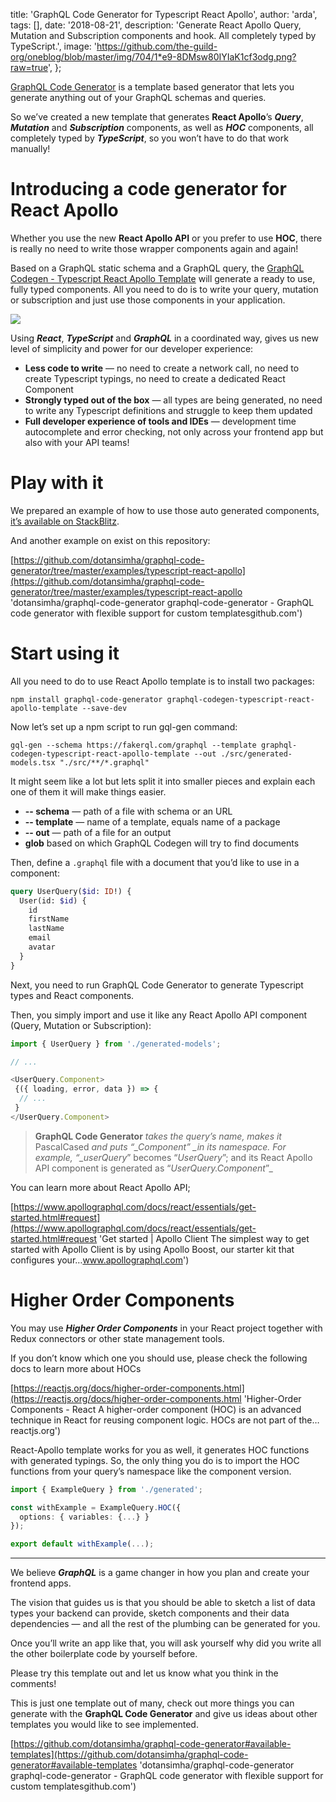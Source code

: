 
  title: 'GraphQL Code Generator for Typescript React Apollo',
  author: 'arda',
  tags: [],
  date: '2018-08-21',
  description:
    'Generate React Apollo Query, Mutation and Subscription components and hook. All completely typed by TypeScript.',
  image:
    'https://github.com/the-guild-org/oneblog/blob/master/img/704/1*e9-8DMsw80IYIaK1cf3odg.png?raw=true',
};


[GraphQL Code Generator](https://github.com/dotansimha/graphql-code-generator/) is a template based generator that lets you generate anything out of your GraphQL schemas and queries.

So we’ve created a new template that generates **React Apollo**’s **_Query_**, **_Mutation_** and **_Subscription_** components, as well as **_HOC_** components, all completely typed by **_TypeScript_**, so you won’t have to do that work manually!

# Introducing a code generator for React Apollo

Whether you use the new **React Apollo API** or you prefer to use **HOC**, there is really no need to write those wrapper components again and again!

Based on a GraphQL static schema and a GraphQL query, the [GraphQL Codegen - Typescript React Apollo Template](https://github.com/dotansimha/graphql-code-generator/tree/master/packages/templates/typescript-react-apollo) will generate a ready to use, fully typed components. All you need to do is to write your query, mutation or subscription and just use those components in your application.

![](https://github.com/the-guild-org/oneblog/blob/master/img/704/0*tEGsG1VbNTHCBfAo?raw=true)

Using **_React_**, **_TypeScript_** and **_GraphQL_** in a coordinated way, gives us new level of simplicity and power for our developer experience:

- **Less code to write** — no need to create a network call, no need to create Typescript typings, no need to create a dedicated React Component
- **Strongly typed out of the box** — all types are being generated, no need to write any Typescript definitions and struggle to keep them updated
- **Full developer experience of tools and IDEs** — development time autocomplete and error checking, not only across your frontend app but also with your API teams!

# Play with it

We prepared an example of how to use those auto generated components, [it’s available on StackBlitz](https://stackblitz.com/edit/react-apollo-code-generator-example).

<StackBlitz
  stackBlitzId="react-apollo-code-generator-example"
  file="List.tsx"
/>

And another example on exist on this repository:

[https://github.com/dotansimha/graphql-code-generator/tree/master/examples/typescript-react-apollo](https://github.com/dotansimha/graphql-code-generator/tree/master/examples/typescript-react-apollo 'dotansimha/graphql-code-generator
graphql-code-generator - GraphQL code generator with flexible support for custom templatesgithub.com')

# Start using it

All you need to do to use React Apollo template is to install two packages:

```
npm install graphql-code-generator graphql-codegen-typescript-react-apollo-template --save-dev
```

Now let’s set up a npm script to run gql-gen command:

```
gql-gen --schema https://fakerql.com/graphql --template graphql-codegen-typescript-react-apollo-template --out ./src/generated-models.tsx "./src/**/*.graphql"
```

It might seem like a lot but lets split it into smaller pieces and explain each one of them it will make things easier.

- **-- schema** — path of a file with schema or an URL
- **-- template** — name of a template, equals name of a package
- **-- out** — path of a file for an output
- **glob** based on which GraphQL Codegen will try to find documents

Then, define a `.graphql` file with a document that you’d like to use in a component:

```graphql
query UserQuery($id: ID!) {
  User(id: $id) {
    id
    firstName
    lastName
    email
    avatar
  }
}
```

Next, you need to run GraphQL Code Generator to generate Typescript types and React components.

Then, you simply import and use it like any React Apollo API component (Query, Mutation or Subscription):

```javascript
import { UserQuery } from './generated-models';

// ...

<UserQuery.Component>
 {({ loading, error, data }) => {
  // ...
 }
</UserQuery.Component>
```

> **GraphQL Code Generator** _takes the query’s name, makes it_ PascalCased _and puts “\_Component” \_in its namespace. For example, “\_userQuery_” becomes “_UserQuery_”; and its React Apollo API component is generated as “_UserQuery.Component_”\_

You can learn more about React Apollo API;

[https://www.apollographql.com/docs/react/essentials/get-started.html#request](https://www.apollographql.com/docs/react/essentials/get-started.html#request 'Get started | Apollo Client
The simplest way to get started with Apollo Client is by using Apollo Boost, our starter kit that configures your…www.apollographql.com')

# Higher Order Components

You may use **_Higher Order Components_** in your React project together with Redux connectors or other state management tools.

If you don’t know which one you should use, please check the following docs to learn more about HOCs

[https://reactjs.org/docs/higher-order-components.html](https://reactjs.org/docs/higher-order-components.html 'Higher-Order Components - React
A higher-order component (HOC) is an advanced technique in React for reusing component logic. HOCs are not part of the…reactjs.org')

React-Apollo template works for you as well, it generates HOC functions with generated typings. So, the only thing you do is to import the HOC functions from your query’s namespace like the component version.

```typescript
import { ExampleQuery } from './generated';

const withExample = ExampleQuery.HOC({
  options: { variables: {...} }
});

export default withExample(...);
```

---

We believe **_GraphQL_** is a game changer in how you plan and create your frontend apps.

The vision that guides us is that you should be able to sketch a list of data types your backend can provide, sketch components and their data dependencies — and all the rest of the plumbing can be generated for you.

Once you’ll write an app like that, you will ask yourself why did you write all the other boilerplate code by yourself before.

Please try this template out and let us know what you think in the comments!

This is just one template out of many, check out more things you can generate with the **GraphQL Code Generator** and give us ideas about other templates you would like to see implemented.

[https://github.com/dotansimha/graphql-code-generator#available-templates](https://github.com/dotansimha/graphql-code-generator#available-templates 'dotansimha/graphql-code-generator
graphql-code-generator - GraphQL code generator with flexible support for custom templatesgithub.com')
